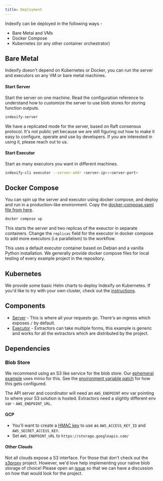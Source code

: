 ```yaml
---
title: Deployment
---
```

Indexify can be deployed in the following ways - 
* Bare Metal and VMs
* Docker Compose
* Kubernetes (or any other container orchestrator)

## Bare Metal

Indexify doesn't depend on Kubernetes or Docker, you can run the server and executors on any VM or
bare metal machines.

#### Start Server
Start the server on one machine. Read the configuration reference to understand how to customize the server to use blob stores for storing function outputs.
```bash
indexify-server
```
<Note>
We have a replicated mode for the server, based on Raft consensus protocol. It's not public yet because
we are still figuring out how to make it easy to configure, operate and use by developers. 
If you are interested in using it, please reach out to us.
</Note>

#### Start Executor
Start as many executors you want in different machines.
```bash
indexify-cli executor --server-addr <server-ip>:<server-port>
```


## Docker Compose
You can spin up the server and executor using docker compose, and deploy and run in a production-like environment. Copy the [docker-compose.yaml file from here](https://raw.githubusercontent.com/tensorlakeai/indexify/refs/heads/main/docker-compose.yaml).

```bash
docker compose up
```

This starts the server and two replicas of the exeuctor in separate containers. 
Change the `replicas` field for the executor in docker compose to add more executors (i.e parallelism) to the workflow.

This uses a default executor container based on Debian and a vanilla Python installation.
We generally provide docker compose files for local testing of every example project in the repository.

## Kubernetes

We provide some basic Helm charts to deploy Indexify on Kubernetes.
If you'd like to try with your own cluster, check out the
[instructions][operations/k8s].

[operations/k8s]:
  https://github.com/tensorlakeai/indexify/tree/main/operations/k8s

## Components

- [Server][api.yaml] - This is where all your requests go. There's an
  ingress which exposes `/` by default.
- [Executor][extractor.yaml] - Extractors can take multiple forms, this
  example is generic and works for all the extractors which are distributed by
  the project.

[api.yaml]:
  https://github.com/tensorlakeai/indexify/blob/main/operations/k8s/kustomize/base/api.yaml
[coordinator.yaml]:
  https://github.com/tensorlakeai/indexify/blob/main/operations/k8s/kustomize/base/coordinator.yaml
[extractor.yaml]:
  https://github.com/tensorlakeai/indexify/blob/main/operations/k8s/kustomize/components/extractor/extractor.yaml

## Dependencies

### Blob Store

We recommend using an S3 like service for the blob store. Our [ephemeral
example][kustomize/local] uses minio for this. See the [environment variable
patch][minio/api.yaml] for how this gets configured.

[kustomize/local]:
  https://github.com/tensorlakeai/indexify/blob/main/operations/k8s/kustomize/local/kustomization.yaml
[minio/api.yaml]:
  https://github.com/tensorlakeai/indexify/blob/main/operations/k8s/kustomize/components/minio/api.yaml

The API server and coordinator will need an `AWS_ENDPOINT` env var pointing to
where your S3 solution is hosted. Extractors need a slightly different env var -
`AWS_ENDPOINT_URL`.

#### GCP

- You'll want to create a [HMAC key][gcp-hmac] to use as `AWS_ACCESS_KEY_ID` and
  `AWS_SECRET_ACCESS_KEY`.
- Set `AWS_ENDPOINT_URL` to `https://storage.googleapis.com/`

[gcp-hmac]: https://cloud.google.com/storage/docs/authentication/hmackeys

#### Other Clouds

Not all clouds expose a S3 interface. For those that don't check out the
[s3proxy][s3proxy] project. However, we'd love help implementing your native
blob storage of choice! Please open an [issue][issue] so that we can have a
discussion on how that would look for the project.

[s3proxy]: https://github.com/gaul/s3proxy
[issue]: https://github.com/tensorlakeai/indexify/issues
